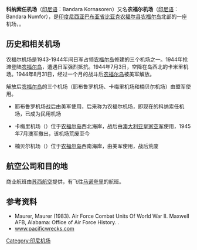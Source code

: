 {{Infobox airport
| name          = 科纳索任机场<br>农福尔机场
| nativename    = <small>Bandara Kornasoren<br>Bandara Numfor</small>
| nativename-a  = 
| nativename-r  = 
| image         = 
| image-width   = 
| caption       = Location of Noemfoor (Yebrurro) Airfield , Indonesia
| IATA          = FOO
| ICAO          = WABF
| FAA           = 
| LID           = 
| type          = 民用
| owner         = 
| operator      = 印尼民航总局（DGCA）
| owner-oper    = 
| city-served   = 
| location      = [[印度尼西亚|印度尼西亚]][[巴布亚省|巴布亚省]][[比亚克农福尔县|比亚克农福尔县]][[农福尔岛|农福尔岛]]
| elevation-f   = 10
| elevation-m   = 3
| pushpin_map   = Indonesia Papua#Indonesia
| pushpin_label = FOO
| website       = 
| metric-elev   = y
| metric-rwy    = y
| r1-number     = 03/21
| r1-length-f   = 5757
| r1-length-m   = 1755
| r1-surface    = [[沥青|沥青]]
| stat-year     = 
| stat1-header  = 
| stat1-data    = 
| stat2-header  = 
| stat2-data    = 
| footnotes     = 来源：世界航空数据 [http://www.world-airport-codes.com/indonesia/numfoor-5358.html]
}}
'''科纳索任机场'''（[[印尼语|印尼语]]：Bandara Kornasoren）又名'''农福尔机场'''（[[印尼语|印尼语]]：Bandara Numfor），是[[印度尼西亚|印度尼西亚]][[巴布亚省|巴布亚省]][[比亚克农福尔县|比亚克农福尔县]][[农福尔岛|农福尔岛]]北部的一座机场，{{airport codes|FOO}}。

==历史和相关机场==

农福尔机场是1943-1944年间日军占领[[农福尔岛|农福尔岛]]修建的三个机场之一。1944年{{le|158步兵团 (美国)|158th Infantry Regiment (United States)|美陆军第158步兵团}}抢滩登陆[[农福尔岛|农福尔岛]]，遭遇日军强烈抵抗。1944年7月3日，{{le|503步兵团 (美国)|503rd Infantry Regiment (United States)|美陆军第503步兵团}}空降在岛西北的卡米里机场。1944年8月31日，经过一个月的战斗后[[农福尔岛|农福尔岛]]被美军解放。

解放后[[农福尔岛|农福尔岛]]的三个机场（耶布鲁罗机场、卡梅里机场和楠贝尔机场）由盟军使用。

*耶布鲁罗机场战后由美军使用，后来称为农福尔机场，即现在的科纳索任机场，已成为民用机场

*卡梅里机场（{{Coord|00|56|49.77|S|134|49|29.23|E}}）位于[[农福尔岛|农福尔岛]]西北海岸，战后由[[澳大利亚皇家空军|澳大利亚皇家空军]]使用，1945年7月澳军撤出，该机场荒废至今

*楠贝尔机场（{{Coord|01|04|21.72|S|134|49|51.57|E}}）位于[[农福尔岛|农福尔岛]]西南海岸，由美军使用，战后荒废

==航空公司和目的地==

商业航班由[[苏西航空|苏西航空]]提供，有飞往[[任代尼机场|马诺夸里]]的航班。

==参考资料==

* Maurer, Maurer (1983). Air Force Combat Units Of World War II. Maxwell AFB, Alabama: Office of Air Force History. {{ISBN|0-89201-092-4}}.
* [http://www.pacificwrecks.com www.pacificwrecks.com]

{{印度尼西亚机场|巴布亚}}

[[Category:印尼机场|Category:印尼机场]]